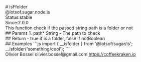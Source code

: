 <div class="docmap-mdx">
# isFfolder
<div class="_namespace">@lotsof.sugar.node.is</div>
<div class="_metas">
<div class="_status"><span class="_status-label">Status:</span><span class="_status-value -stable">stable</span></div>
<div class="_since"><span class="_since-label">Since:</span><span class="_since-value">2.0.0</span></div>
</div>
<div class="_description">
This function check if the passed string path is a folder or not
</div>
<div class="_params">
## Params
1. <span class="_name">path<span class="_required">*</span></span><span class="_default"></span> <span class="_type">String</span>
   - The path to check
</div>
<div class="_return">
## Return
- <span class="_description">true if is a folder, false if not</span><span class="_default"></span><span class="_type">Boolean</span>
</div>
<div class="_examples">
## Examples
```js
import { __isfolder } from '@lotsof/sugar/is';
__isfolder('something/cool');
```
</div>
<div class="_author">
<span class="_name">Olivier Bossel</span>
<span class="_email">olivier.bossel@gmail.com</span>
<a href="https://coffeekraken.io" target="_blank" class="_url">https://coffeekraken.io</a>
</div>
</div>